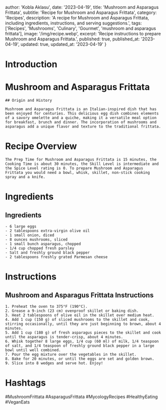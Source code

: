 
  author: 'Kobla Aklasu',
  date: '2023-04-19',
  title: 'Mushroom and Asparagus Frittata',
  subtitle: 'Recipe for Mushroom and Asparagus Frittata',
  category: 'Recipes',
  description: 'A recipe for Mushroom and Asparagus Frittata, including ingredients, instructions, and serving suggestions.',
  tags: ['Recipes', 'Mushrooms', 'Culinary', 'Gourmet', 'mushroom and asparagus frittata'],
  image: '/img/recipe.webp',
  excerpt: 'Recipe instructions to prepare Mushroom and Asparagus Frittata.',
  published: true,
  published_at: '2023-04-19',
  updated: true,
  updated_at: '2023-04-19'
}


  # Introduction

# Mushroom and Asparagus Frittata
    
    ## Origin and History
    
    Mushroom and Asparagus Frittata is an Italian-inspired dish that has been enjoyed for centuries. This delicious egg dish combines elements of a savory omelette and a quiche, making it a versatile meal option for breakfast, brunch and dinner. The incorporation of mushrooms and asparagus add a unique flavor and texture to the traditional frittata.

# Recipe Overview

    The Prep Time for Mushroom and Asparagus Frittata is 15 minutes, the Cooking Time is about 30 minutes, the Skill Level is intermediate and the Spice Level rating is 0. To prepare Mushroom and Asparagus Frittata you would need a bowl, whisk, skillet, non-stick cooking spray and a knife.

# Ingredients

## Ingredients
    
    - 6 large eggs
    - 2 tablespoons extra-virgin olive oil
    - 1 small onion, diced
    - 8 ounces mushrooms, sliced
    - 1 small bunch asparagus, chopped
    - 1/4 cup chopped fresh parsley
    - Salt and freshly ground black pepper
    - 2 tablespoons freshly grated Parmesan cheese

# Instructions

## Mushroom and Asparagus Frittata Instructions
    
    1. Preheat the oven to 375°F (190°C).
    2. Grease a 9-inch (23 cm) ovenproof skillet or baking dish.
    3. Heat 2 tablespoons of olive oil in the skillet over medium heat.
    4. Add 1 cup (150 g) of sliced mushrooms to the skillet and cook, stirring occasionally, until they are just beginning to brown, about 4 minutes.
    5. Add 1 cup (180 g) of fresh asparagus pieces to the skillet and cook until the asparagus is tender-crisp, about 4 minutes.
    6. Whisk together 8 large eggs, 1/4 cup (60 ml) of milk, 1/4 teaspoon of salt, and 1/4 teaspoon of freshly ground black pepper in a large bowl until well combined.
    7. Pour the egg mixture over the vegetables in the skillet.
    8. Bake for 20 minutes, or until the eggs are set and golden brown.
    9. Slice into 8 wedges and serve hot. Enjoy!

# Hashtags

#MushroomFrittata #AsparagusFrittata #MycologyRecipes #HealthyEating #VeganEats



